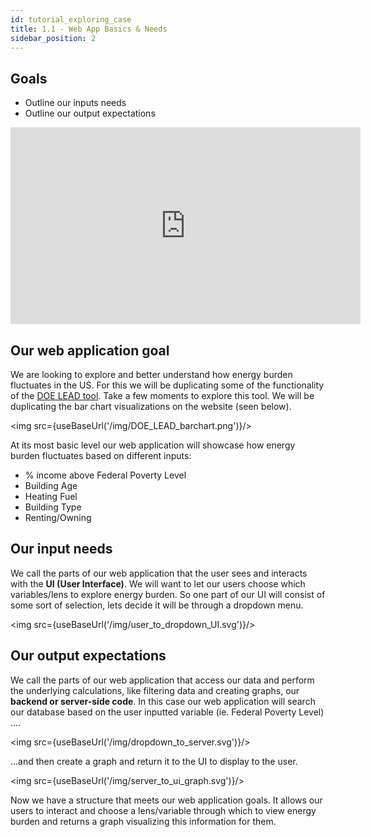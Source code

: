 ```yaml
---
id: tutorial_exploring_case
title: 1.1 - Web App Basics & Needs
sidebar_position: 2
---
```


## Goals
- Outline our inputs needs
- Outline our output expectations

<iframe width="560" height="315" src="https://www.youtube.com/embed/wdea10PcbOs" title="YouTube video player" frameborder="0" allow="accelerometer; autoplay; clipboard-write; encrypted-media; gyroscope; picture-in-picture" allowfullscreen></iframe>

## Our web application goal
We are looking to explore and better understand how energy burden fluctuates in the US. For this we will be duplicating some of the functionality of the <a href='https://www.energy.gov/eere/slsc/maps/lead-tool'>DOE LEAD tool</a>. Take a few moments to explore this tool. We will be duplicating the bar chart visualizations on the website (seen below).

<img src={useBaseUrl('/img/DOE_LEAD_barchart.png')}/>

At its most basic level our web application will showcase how energy burden fluctuates based on different inputs:
- % income above Federal Poverty Level
- Building Age
- Heating Fuel
- Building Type
- Renting/Owning

## Our input needs
We call the parts of our web application that the user sees and interacts with the **UI (User Interface)**. We will want to let our users choose which variables/lens to explore energy burden. So one part of our UI will consist of some sort of selection, lets decide it will be through a dropdown menu.

<img src={useBaseUrl('/img/user_to_dropdown_UI.svg')}/>

## Our output expectations
We call the parts of our web application that access our data and perform the underlying calculations, like filtering data and creating graphs, our **backend or server-side code**. In this case our web application will search our database based on the user inputted variable (ie. Federal Poverty Level) ....

<img src={useBaseUrl('/img/dropdown_to_server.svg')}/>

...and then create a graph and return it to the UI to display to the user.

<img src={useBaseUrl('/img/server_to_ui_graph.svg')}/>

Now we have a structure that meets our web application goals. It allows our users to interact and choose a lens/variable through which to view energy burden and returns a graph visualizing this information for them.
